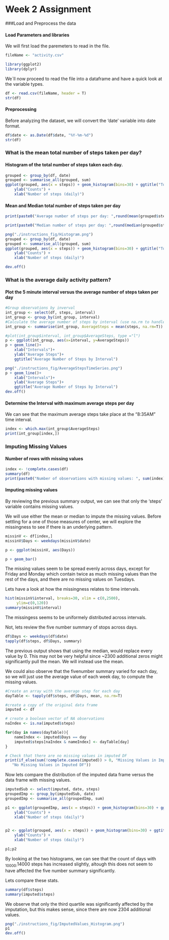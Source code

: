 Week 2 Assignment
==============================

###Load and Preprocess the data

#### Load Parameters and libraries

We will first load the paremeters to read in the file.

```r
fileName <- "activity.csv"

library(ggplot2)
library(dplyr)
```

We´ll now proceed to read the file into a dataframe and have a quick look at the variable types.

```r

df <- read.csv(fileName, header = T)
str(df)

```

#### Preprocessing

Before analyzing the dataset, we will convert the 'date' variable into date format.


```r
df$date <- as.Date(df$date, "%Y-%m-%d")
str(df)
```

### What is the mean total number of steps taken per day?

#### Histogram of the total number of steps taken each day.

```r
grouped <- group_by(df, date)
grouped <- summarise_all(grouped, sum)
ggplot(grouped, aes(x = steps)) + geom_histogram(bins=30) + ggtitle("Total Number of Steps per day") +
    ylab("Counts") +
    xlab("Number of steps (daily)")

```

#### Mean and Median total number of steps taken per day

```r

print(paste0("Average number of steps per day: ",round(mean(grouped$steps, na.rm=T),0)))

print(paste0("Median number of steps per day: ",round(median(grouped$steps, na.rm=T),0)))

```

```r
png("./instructions_fig/Histogram.png")
grouped <- group_by(df, date)
grouped <- summarise_all(grouped, sum)
ggplot(grouped, aes(x = steps)) + geom_histogram(bins=30) + ggtitle("Total Number of Steps per day") +
    ylab("Counts") +
    xlab("Number of steps (daily)")

dev.off()

```

### What is the average daily activity pattern?

#### Plot the 5 minute interval versus the average number of steps taken per day

```r
#Group observations by inverval
int_group <- select(df, steps, interval)
int_group <- group_by(int_group, interval)
#Calculate the average number of steps by interval (use na.rm to handle missingness)
int_group <- summarise(int_group, AverageSteps = mean(steps, na.rm=T))

#plot(int_group$interval, int_group$AverageSteps, type ="l")
p <- ggplot(int_group, aes(x=interval, y=AverageSteps))
p + geom_line()+
    xlab("Intervals")+
    ylab("Average Steps")+
    ggtitle("Average Number of Steps by Interval")

```

```r
png("./instructions_fig/AverageStepsTimeSeries.png")
p + geom_line()+
    xlab("Intervals")+
    ylab("Average Steps")+
    ggtitle("Average Number of Steps by Interval")
dev.off()

```


#### Determine the Interval with maximum average steps per day

We can see that the maximum average steps take place at the "8:35AM" time interval.

```r
index <- which.max(int_group$AverageSteps)
print(int_group[index,])
```

### Imputing Missing Values

#### Number of rows with missing values

```r
index <- !complete.cases(df)
summary(df)
print(paste0("Number of observations with missing values: ", sum(index)))
```

#### Imputing missing values

By reviewing the previous summary output, we can see that only the 'steps' variable contains missing values.

We will use either the mean or median to impute the missing values. Before settling for a one of those measures of center, we will explore the missingness to see if there is an underlying pattern.

```r
missinV <- df[index,]
missinV$Days <- weekdays(missinV$date)

p <- ggplot(missinV, aes(Days))

p + geom_bar()

```

The missing values seem to be spread evenly across days, except for Friday and Monday which contain twice as much missing values than the rest of the days, and there are no missing values on Tuesdays.

Lets have a look at how the missingness relates to time intervals.

```r
hist(missinV$interval, breaks=30, xlim = c(0,2500),
     ylim=c(0,120))
summary(missinV$interval)

```

The missingess seems to be uniformely distributed across intervals.


Not, lets review the five number summary of stops across days.

```r
df$Days <- weekdays(df$date)
tapply(df$steps, df$Days, summary)

```

The previous output shows that using the median, would replace every value by 0. This may not be very helpful since ~2300 additional zeros might significantly pull the mean. We will instead use the mean.

We could also observe that the fivenumber summary varied for each day, so we will just use the average value of each week day, to compute the missing values.

```r
#Create an array with the average step for each day
dayTable <- tapply(df$steps, df$Days, mean, na.rm=T)

#create a copy of the original data frame
imputed <- df

# create a boolean vector of NA observations
naIndex <- is.na(imputed$steps)

for(day in names(dayTable)){
    nameIndex <- imputed$Days == day
    imputed$steps[naIndex & nameIndex] <- dayTable[day]
}

# Check that there are no missing values in imputed DF
print(if_else(sum(!complete.cases(imputed)) > 0, "Missing Values in Imputed DF",
   "No Missing Values in Imputed DF"))

```

Now lets compare the distribution of the imputed data frame versus the data frame with missing values.

```r
imputedSub <- select(imputed, date, steps)
groupedImp <- group_by(imputedSub, date)
groupedImp <- summarise_all(groupedImp, sum)

p1 <- ggplot(groupedImp, aes(x = steps)) + geom_histogram(bins=30) + ggtitle("Total Number of Steps per day (Imputed DF)") +
    ylab("Counts") +
    xlab("Number of steps (daily)")


p2 <- ggplot(grouped, aes(x = steps)) + geom_histogram(bins=30) + ggtitle("Total Number of Steps per day") +
    ylab("Counts") +
    xlab("Number of steps (daily)")

p1;p2
```

By looking at the two histograms, we can see that the count of days with ~10000:~14000 steps has increased slightly, altough this does not seem to have affected the five number summary significantly.

Lets compare these stats.

```r
summary(df$steps)
summary(imputed$steps)

```
We observe that only the third quartile was significantly affected by the imputation, but this makes sense, since there are now 2304 additional values.

```r
png("./instructions_fig/ImputedValues_Histogram.png")
p1
dev.off()

```

